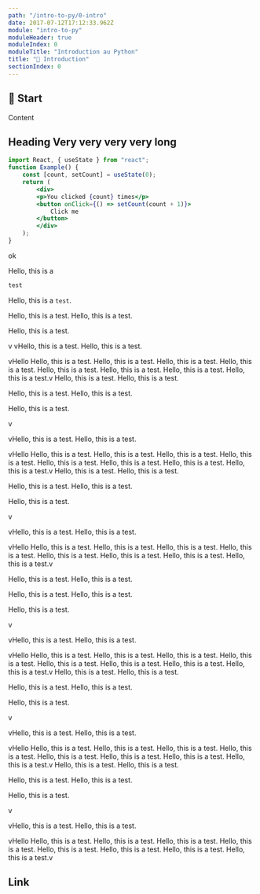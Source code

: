 ```yaml
---
path: "/intro-to-py/0-intro"
date: 2017-07-12T17:12:33.962Z
module: "intro-to-py"
moduleHeader: true
moduleIndex: 0
moduleTitle: "Introduction au Python"
title: "🏀 Introduction"
sectionIndex: 0
---
```


## 🏀 Start

Content

## Heading Very very very very long

<BlockLink to="https://www.color-hex.com/color/2f2f30" title="Color link"/>

```jsx {1,4-5}
import React, { useState } from "react";
function Example() {
    const [count, setCount] = useState(0);    
	return (
        <div>
        <p>You clicked {count} times</p>
        <button onClick={() => setCount(count + 1)}>
            Click me
        </button>
        </div>
    );
}
```
ok

Hello, this is a 
```jsx
test
```
Hello, this is a ```test```.

Hello, this is a test.
Hello, this is a test.

Hello, this is a test.

v
vHello, this is a test.
Hello, this is a test.

vHello
Hello, this is a test.
Hello, this is a test.
Hello, this is a test.
Hello, this is a test.
Hello, this is a test.
Hello, this is a test.
Hello, this is a test.
Hello, this is a test.v
Hello, this is a test.
Hello, this is a test.

Hello, this is a test.
Hello, this is a test.

Hello, this is a test.

v

vHello, this is a test.
Hello, this is a test.

vHello
Hello, this is a test.
Hello, this is a test.
Hello, this is a test.
Hello, this is a test.
Hello, this is a test.
Hello, this is a test.
Hello, this is a test.
Hello, this is a test.v
Hello, this is a test.
Hello, this is a test.

Hello, this is a test.
Hello, this is a test.

Hello, this is a test.

v

vHello, this is a test.
Hello, this is a test.

vHello
Hello, this is a test.
Hello, this is a test.
Hello, this is a test.
Hello, this is a test.
Hello, this is a test.
Hello, this is a test.
Hello, this is a test.
Hello, this is a test.v

Hello, this is a test.
Hello, this is a test.

Hello, this is a test.
Hello, this is a test.

Hello, this is a test.

v

vHello, this is a test.
Hello, this is a test.

vHello
Hello, this is a test.
Hello, this is a test.
Hello, this is a test.
Hello, this is a test.
Hello, this is a test.
Hello, this is a test.
Hello, this is a test.
Hello, this is a test.v
Hello, this is a test.
Hello, this is a test.

Hello, this is a test.
Hello, this is a test.

Hello, this is a test.

v

vHello, this is a test.
Hello, this is a test.

vHello
Hello, this is a test.
Hello, this is a test.
Hello, this is a test.
Hello, this is a test.
Hello, this is a test.
Hello, this is a test.
Hello, this is a test.
Hello, this is a test.v
Hello, this is a test.
Hello, this is a test.

Hello, this is a test.
Hello, this is a test.

Hello, this is a test.

v

vHello, this is a test.
Hello, this is a test.

vHello
Hello, this is a test.
Hello, this is a test.
Hello, this is a test.
Hello, this is a test.
Hello, this is a test.
Hello, this is a test.
Hello, this is a test.
Hello, this is a test.v

## Link